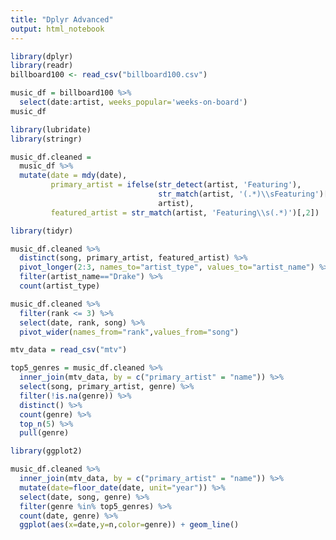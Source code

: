 ```yaml
---
title: "Dplyr Advanced"
output: html_notebook
---
```



```r
library(dplyr)
library(readr)
billboard100 <- read_csv("billboard100.csv")
```
```r
music_df = billboard100 %>%
  select(date:artist, weeks_popular='weeks-on-board')
music_df
```

```r
library(lubridate)
library(stringr)
```


```r
music_df.cleaned = 
  music_df %>%
  mutate(date = mdy(date),
         primary_artist = ifelse(str_detect(artist, 'Featuring'),
                                 str_match(artist, '(.*)\\sFeaturing')[,2],
                                 artist),
         featured_artist = str_match(artist, 'Featuring\\s(.*)')[,2])
```

```r
library(tidyr)
```

```r
music_df.cleaned %>%
  distinct(song, primary_artist, featured_artist) %>%
  pivot_longer(2:3, names_to="artist_type", values_to="artist_name") %>%
  filter(artist_name=="Drake") %>%
  count(artist_type)
```

```r
music_df.cleaned %>%
  filter(rank <= 3) %>%
  select(date, rank, song) %>%
  pivot_wider(names_from="rank",values_from="song")
```


```r
mtv_data = read_csv("mtv")
```

```r
top5_genres = music_df.cleaned %>%
  inner_join(mtv_data, by = c("primary_artist" = "name")) %>%
  select(song, primary_artist, genre) %>%
  filter(!is.na(genre)) %>%
  distinct() %>%
  count(genre) %>%
  top_n(5) %>%
  pull(genre)
```

```r
library(ggplot2)
```

```r
music_df.cleaned %>%
  inner_join(mtv_data, by = c("primary_artist" = "name")) %>%
  mutate(date=floor_date(date, unit="year")) %>%
  select(date, song, genre) %>%
  filter(genre %in% top5_genres) %>%
  count(date, genre) %>%
  ggplot(aes(x=date,y=n,color=genre)) + geom_line()
```





